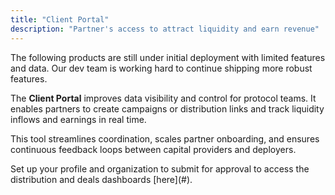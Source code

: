 ```yaml
---
title: "Client Portal"
description: "Partner's access to attract liquidity and earn revenue"
---
```


<Info>
The following products are still under initial deployment with limited features and data. Our dev team is working hard to continue shipping more robust features.
</Info>

The **Client Portal** improves data visibility and control for protocol teams. It enables partners to create campaigns or distribution links and track liquidity inflows and earnings in real time.

This tool streamlines coordination, scales partner onboarding, and ensures continuous feedback loops between capital providers and deployers.

<Info>
Set up your profile and organization to submit for approval to access the distribution and deals dashboards [here](#).
</Info>
